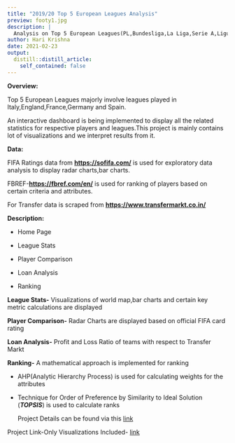 ```yaml
---
title: "2019/20 Top 5 European Leagues Analysis"
preview: footy1.jpg
description: |
  Analysis on Top 5 European Leagues(PL,Bundesliga,La Liga,Serie A,Ligue 1)
author: Hari Krishna
date: 2021-02-23
output:
  distill::distill_article:
    self_contained: false
---
```


**Overview:**

Top 5 European Leagues majorly involve leagues played in Italy,England,France,Germany and Spain.

An interactive dashboard is being implemented to display all the related statistics for respective players and leagues.This project is mainly contains lot of visualizations and we interpret results from it.

**Data:**

FIFA Ratings data from [**https://sofifa.com/**](https://sofifa.com/) is used for exploratory data analysis to display radar charts,bar charts.

FBREF-[**https://fbref.com/en/**](https://fbref.com/en/) is used for ranking of players based on certain criteria and attributes.

For Transfer data is scraped from [**https://www.transfermarkt.co.in/**](https://www.transfermarkt.co.in/)

**Description:**

-   Home Page

-   League Stats

-   Player Comparison

-   Loan Analysis

-   Ranking

**League Stats-** Visualizations of world map,bar charts and certain key metric calculations are displayed

**Player Comparison-** Radar Charts are displayed based on official FIFA card rating

**Loan Analysis-** Profit and Loss Ratio of teams with respect to Transfer Markt

**Ranking-** A mathematical approach is implemented for ranking

-   AHP(Analytic Hierarchy Process) is used for calculating weights for the attributes

-   Technique for Order of Preference by Similarity to Ideal Solution (***TOPSIS***) is used to calculate ranks

    Project Details can be found via this [link](https://github.com/harikrishna19/2019-20-Top-5-European-leagues-analysis)
    
Project Link-Only Visualizations Included-
[link](http://harikrishna19.shinyapps.io/Football_App)
    
    
